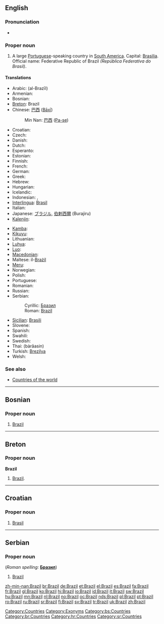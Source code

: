 ==English==
{{wikipedia}}

===Pronunciation===
* {{IPA|[brəˈzɪl]}}

===Proper noun===
{{en-proper noun}}

# A large [[Portuguese]]-speaking country in [[South America]]. Capital: [[Brasilia]]. Official name: Federative Republic of Brazil ''(República Federativa do Brasil)''.

====Translations====
{{trans-top|Portuguese-speaking country in South America}}
* Arabic: {{Arab|[[البرازيل]]}} (al-Brazīl) {{m}}
* Armenian: {{t-|hy|Բրազիլիա|tr=Brazilia|sc=Armn|xs=Armenian}}
* Bosnian: {{t-|bs|Brazil|m}}
* [[Breton]]: Brazil
* Chinese: [[巴西]] ([[Bāxī]])
*: Min Nan: [[巴西]] ([[Pa-se]])
* Croatian: {{t-|hr|Brazil|m}}
* Czech: {{t+|cs|Brazílie|f}}
* Danish: {{t-|da|Brasilien}}
* Dutch: {{t+|nl|Brazilië}}
* Esperanto: {{t-|eo|Brazilo|xs=Esperanto}}
* Estonian: {{t+|et|Brasiilia}}
* Finnish: {{t+|fi|Brasilia}}
* French: {{t+|fr|Brésil|m}}
* German: {{t+|de|Brasilien|n}}
* Greek: {{t+|el|Βραζιλία|f|tr=Vrazilía|sc=Grek}}
* Hebrew: {{t+|he|ברזיל|tr=brazyl|sc=Hebr}}
* Hungarian: {{t+|hu|Brazília}}
* Icelandic: {{t+|is|Brasilía|f}}
* Indonesian: {{t+|id|Brasil|xs=Indonesian}}, {{t+|id|Brazil|xs=Indonesian}}
* [[Interlingua]]: [[Brasil]]
* Italian: {{t+|it|Brasile|m}}
* Japanese: [[ブラジル]], [[伯剌西爾]] (Burajiru)
* [[Kalenjin]]: {{tø|kln|Brazili}}
{{trans-mid}}
* [[Kamba]]: {{tø|kam|Mbkasili}}
* [[Kikuyu]]: {{tø|ki|Buraziri}}
* Lithuanian: {{t+|lt|Brazilija|f|xs=Lithuanian}}
* [[Luhya]]: {{tø|luy|Brazil}}
* [[Luo]]: {{tø|luo|Brasil}}
* [[Macedonian]]: {{t+|mk|Бразил|m|tr=Brázil|sc=Cyrl|xs=Macedonian}}
* Maltese: il-[[Brażil]]
* [[Meru]]: {{tø|mer|Braziri}}
* Norwegian: {{t+|no|Brasil}}
* Polish: {{t+|pl|Brazylia|f}}
* Portuguese: {{t+|pt|Brasil|m}}
* Romanian: {{t+|ro|Brazilia|f}}
* Russian: {{t+|ru|Бразилия|f|tr=Brazílija|sc=Cyrl}}
* Serbian:
*: Cyrillic: [[Бразил]] {{m}}
*: Roman: [[Brazil#Serbian|Brazil]] {{m}}
* [[Sicilian]]: [[Brasili]] {{m}}
* Slovene: {{t+|sl|Brazilija|f}}
* Spanish: {{t+|es|Brasil|m}}
* Swahili: {{t+|sw|Brazil|xs=Swahili}}
* Swedish: {{t+|sv|Brasilien}}
* Thai: {{Thai|[[บราซิล]]}} (bàrăasin)
* Turkish: [[Brezilya]]
* Welsh: {{t-|cy|Brasil|xs=Welsh}}
{{trans-bottom}}

===See also===
* [[Appendix:Countries of the world|Countries of the world]]

[[Category:Countries]]
[[Category:Exonyms]]

----

==Bosnian==

===Proper noun===
{{infl|bs|proper noun|g=m}}

# [[#English|Brazil]]

[[Category:bs:Countries]]

----

==Breton==

===Proper noun===
'''Brazil'''

# [[#English|Brazil]].

[[Category:br:Countries]]

----

==Croatian==

===Proper noun===
{{infl|hr|proper noun|g=m}}

# [[Brasil]]

[[Category:hr:Countries]]

----

==Serbian==

===Proper noun===
{{infl|sr|proper noun|g=m}} (''Roman spelling:'' '''[[Бразил#Serbian|Бразил]]''')

# [[#English|Brazil]]

[[Category:sr:Countries]]

[[zh-min-nan:Brazil]]
[[br:Brazil]]
[[de:Brazil]]
[[et:Brazil]]
[[el:Brazil]]
[[es:Brazil]]
[[fa:Brazil]]
[[fr:Brazil]]
[[gl:Brazil]]
[[ko:Brazil]]
[[hi:Brazil]]
[[io:Brazil]]
[[id:Brazil]]
[[it:Brazil]]
[[sw:Brazil]]
[[hu:Brazil]]
[[mn:Brazil]]
[[nl:Brazil]]
[[no:Brazil]]
[[oc:Brazil]]
[[nds:Brazil]]
[[pl:Brazil]]
[[pt:Brazil]]
[[ro:Brazil]]
[[ru:Brazil]]
[[sr:Brazil]]
[[fi:Brazil]]
[[sv:Brazil]]
[[tr:Brazil]]
[[uk:Brazil]]
[[zh:Brazil]]